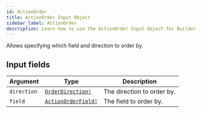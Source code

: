 ```yaml
---
id: ActionOrder
title: ActionOrder Input Object
sidebar_label: ActionOrder
description: Learn how to use the ActionOrder Input Object for Builder's API.
---
```


Allows specifying which field and direction to order by.

## Input fields

| Argument    | Type                                                        | Description                |
| ----------- | ----------------------------------------------------------- | -------------------------- |
| `direction` | [`OrderDirection!`](/composer/builder/api/schema/enum/OrderDirection.mdx)     | The direction to order by. |
| `field`     | [`ActionOrderField!`](/composer/builder/api/schema/enum/ActionOrderField.mdx) | The field to order by.     |
